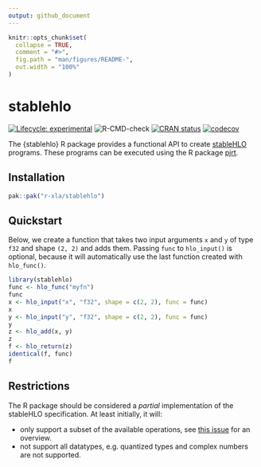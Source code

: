 ```yaml
---
output: github_document
---
```


<!-- README.md is generated from README.Rmd. Please edit that file -->

```r
knitr::opts_chunk$set(
  collapse = TRUE,
  comment = "#>",
  fig.path = "man/figures/README-",
  out.width = "100%"
)
```

# stablehlo

<!-- badges: start -->
[![Lifecycle: experimental](https://img.shields.io/badge/lifecycle-experimental-orange.svg)](https://lifecycle.r-lib.org/articles/stages.html#experimental)
![R-CMD-check](https://github.com/r-xla/stablehlo/actions/workflows/R-CMD-check.yaml/badge.svg)
[![CRAN status](https://www.r-pkg.org/badges/version/stablehlo)](https://CRAN.R-project.org/package=stablehlo)
[![codecov](https://codecov.io/gh/r-xla/stablehlo/branch/main/graph/badge.svg)](https://codecov.io/gh/r-xla/stablehlo)
<!-- badges: end -->

The {stablehlo} R package provides a functional API to create [stableHLO](https://openxla.org/stablehlo) programs.
These programs can be executed using the R package [pjrt](https://github.com/r-xla/pjrt).

## Installation

``` r
pak::pak("r-xla/stablehlo")
```

## Quickstart

Below, we create a function that takes two input arguments `x` and `y` of type `f32` and shape `(2, 2)` and adds them.
Passing `func` to `hlo_input()` is optional, because it will automatically use the last function created with `hlo_func()`.

```r
library(stablehlo)
func <- hlo_func("myfn")
func
x <- hlo_input("x", "f32", shape = c(2, 2), func = func)
x
y <- hlo_input("y", "f32", shape = c(2, 2), func = func)
y
z <- hlo_add(x, y)
z
f <- hlo_return(z)
identical(f, func)
f
```

## Restrictions

The R package should be considered a *partial* implementation of the stableHLO specification.
At least initially, it will:

* only support a subset of the available operations, see [this issue](https://github.com/r-xla/stablehlo/issues/6) for an overview.
* not support all datatypes, e.g. quantized types and complex numbers are not supported.
